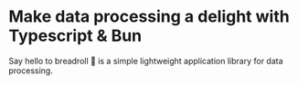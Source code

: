 
# Make data processing a delight with Typescript & Bun

Say hello to breadroll 🥟 is a simple lightweight application library for data processing.
